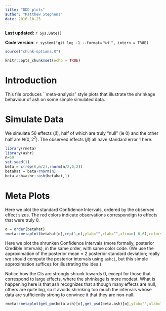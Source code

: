 ```yaml
---
title: "DDD plots"
author: "Matthew Stephens"
date: 2016-10-25
---
```


**Last updated:** `r Sys.Date()`

**Code version:** `r system("git log -1 --format='%H'", intern = TRUE)`

```r
source("chunk-options.R")
```

```r
knitr::opts_chunk$set(echo = TRUE)
```

# Introduction

This file produces ``meta-analysis" style plots that illustrate the shrinkage behaviour of ash on some simple simulated data.

# Simulate Data

We simulate 50 effects ($\beta$), half of which are truly "null" (ie 0) and the other half are $N(0,2^2)$. The observed effects ($\hat\beta$) all have standard error 1 here.

```r
library(rmeta)
library(ashr)
n=50
set.seed(1)
beta = c(rep(0,n/2),rnorm(n/2,0,2))
betahat = beta+rnorm(n)
beta.ash=ashr::ash(betahat,1)
```

# Meta Plots

Here we plot the standard Confidence Intervals, ordered by the observed effect sizes. The red colors indicate observations correspondign to effects that were truly 0.
```r
o = order(betahat)
rmeta::metaplot(betahat[o],rep(1,n),ylab="",xlab="",xlim=c(-6,6),colors = meta.colors(box=c(rep("red",n/2),rep("black",n/2))[o]))
```

Here we plot the shrunken Confidence Intervals (more formally, posterior Credible Intervals), in the same order, with same color code. (We use the approximation of the posterior mean $\pm$ 2 posterior standard deviation; really we should compute the posterior intervals using `ashci`, but this simple approximation suffices for illustrating the idea.)

Notice how the CIs are strongly shrunk towards 0, except for those that correspond to large effects, where the shrinkage is more modest. What is happening here is that ash recognizes that although many effects are null, others are quite big, so it avoids shrinking too much the intervals whose data are sufficiently strong to convince it that they are non-null.
```r
rmeta::metaplot(get_pm(beta.ash)[o],get_psd(beta.ash)[o],ylab="",xlab="",xlim=c(-6,6),colors = meta.colors(box=c(rep("red",n/2),rep("black",n/2))[o]))
```


